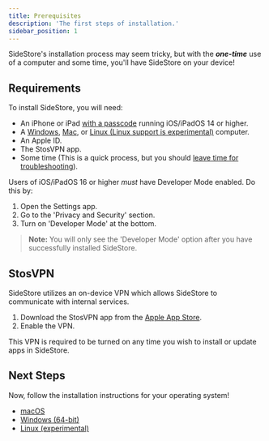 ```yaml
---
title: Prerequisites
description: 'The first steps of installation.'
sidebar_position: 1
---
```


SideStore's installation process may seem tricky, but with the ***one-time*** use of a computer and some time, you'll have SideStore on your device!

## Requirements

To install SideStore, you will need:

- An iPhone or iPad [with a passcode](https://support.apple.com/en-us/119586) running iOS/iPadOS 14 or higher.
- A [Windows](/docs/installation/windows.mdx), [Mac](/docs/installation/mac.mdx), or [Linux (Linux support is experimental)](/docs/installation/linux.mdx) computer.
- An Apple ID.
- The StosVPN app.
- Some time (This is a quick process, but you should [leave time for troubleshooting](/docs/troubleshooting/)).

Users of iOS/iPadOS 16 or higher *must* have Developer Mode enabled. Do this by:
1. Open the Settings app.
2. Go to the 'Privacy and Security' section.
3. Turn on 'Developer Mode' at the bottom.

> **Note:** You will only see the 'Developer Mode' option after you have successfully installed SideStore.

## StosVPN

SideStore utilizes an on-device VPN which allows SideStore to communicate with internal services.

1. Download the StosVPN app from the [Apple App Store](https://apps.apple.com/us/app/stosvpn/id6744003051).
2. Enable the VPN.

This VPN is required to be turned on any time you wish to install or update apps in SideStore.

## Next Steps 

Now, follow the installation instructions for your operating system!
- [macOS](mac)
- [Windows (64-bit)](windows)
- [Linux (experimental)](linux)

